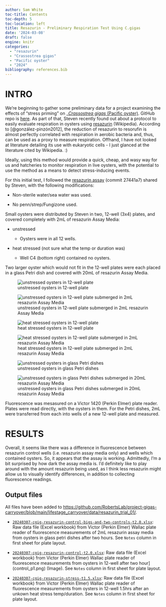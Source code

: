 ```yaml
---
author: Sam White
toc-title: Contents
toc-depth: 5
toc-location: left
title: Resazurin - Preliminary Respiration Test Using C.gigas
date: '2024-03-08'
draft: false
engine: knitr
categories: 
  - "resazurin"
  - "Crassostrea gigas"
  - "Pacific oyster"
  - "2024"
bibliography: references.bib
---
```


# INTRO

We're beginning to gather some preliminary data for a project examining the effects of "stress priming" on \_[*Crassostrea gigas* (Pacific oyster)](http://en.wikipedia.org/wiki/Pacific_oyster). GitHub repo is [here](https://github.com/RobertsLab/project-gigas-carryover). As part of that, Steven recently found out about a protocol to easily evaluate respiration in oysters using [resazurin](https://en.wikipedia.org/wiki/Resazurin) (Wikipedia). According to [@gonzález-pinzón2012], the reduction of resazurin to resorufin is almost perfectly correlated with respiration in aerobic bacteria and, thus, can be used as a proxy to measure respiration. Offhand, I have not looked at literature detailing its use with eukaryotic cells - I just glanced at the literature cited by Wikipedia. :)

Ideally, using this method would provide a quick, cheap, and wasy way for us and hatcheries to monitor respiration in live oysters, with the potential to use the method as a means to detect stress-inducing events.

For this initial test, I followed the [resazurin assay](https://github.com/RobertsLab/project-gigas-carryover/blob/27441a713dfe68578758103bb82dd4dca4b4c091/protocols/Resazurin-assay.md) (commit 27441a7) shared by Steven, with the following modifications:

- Non-sterile water/sea water was used.

- No penn/strep/Fungizone used.

Small oysters were distributed by Steven in two, 12-well (3x4) plates, and covered completely with 2mL of resazurin Assay Media:

- unstressed

  - Oysters were in all 12 wells.

- heat stressed (not sure what the temp or duration was)

  - Well C4 (bottom right) contained no oysters.

Two larger oyster which would not fit in the 12-well plates were each placed in a glass Petri dish and covered with 20mL of resazurin Assay Media.


::: {layout-nrow="3"}
![unstressed oysters in 12-well plate](20240307-unstressed-oysters-plate_01.jpg)

![unstressed oysters in 12-well plate submerged in 2mL resazurin Assay Media](20240307-unstressed-oysters-plate_01-resazurin_2mL.jpg)

![heat stressed oysters in 12-well plate](20240307-hs-oysters-plate_01.jpg)

![heat stressed oysters in 12-well plate submerged in 2mL resazurin Assay Media](20240307-hs-oysters-plate_01-resazurin_2mL.jpg)

![unstressed oysters in glass Petri dishes](20240307-unstressed-oysters-dish_01.jpg)

![unstressed oysters in glass Petri dishes submerged in 20mL resazurin Assay Media](20240307-dish_01-resazurin_20mL.jpg)
:::

Fluorescence was mesasured on a Victor 1420 (Perkin Elmer) plate reader. Plates were read directly, with the oysters in them. For the Petri dishes, 2mL were transferred from each into wells of a new 12-well plate and measured.

# RESULTS

Overall, it seems like there was a difference in fluorescence between resazurin control wells (i.e. resazurin assay media only) and wells which contained oysters. So, it appears that the assay is working. Admittedly, I'm a bit surprised by how dark the assay media is. I'd definitely like to play around with the amount resazurin being used, as I think less resazurin might allow us to visually identify differences, in addition to collecting fluorescence readings.

## Output files

All files have been added to [https://github.com/RobertsLab/project-gigas-carryover/blob/main/lifestage_carryover/data/resazurin_trial_01/](https://github.com/RobertsLab/project-gigas-carryover/blob/main/lifestage_carryover/data/resazurin_trial_01/).

- [`20240307-cgig-resazurin-control-bigs-and-two-controls-t2.0.xlsx`](https://github.com/RobertsLab/project-gigas-carryover/edit/main/lifestage_carryover/data/resazurin_trial_01/20240307-cgig-resazurin-control-bigs-and-two-controls-t2.0.xlsx): Raw data file (Excel workbook) from Victor (Perkin Elmer) Wallac plate reader of fluorescence measurements of 2mL resazurin assay media from oysters in glass petri dishes after two hours. See `Notes` column in first sheet for plate layout.

- [`20240307-cgig-resazurin-control-t2.0.xlsx`](https://github.com/RobertsLab/project-gigas-carryover/edit/main/lifestage_carryover/data/resazurin_trial_01/20240307-cgig-resazurin-control-t2.0.xlsx): Raw data file (Excel workbook) from Victor (Perkin Elmer) Wallac plate reader of fluorescence measurements from oysters in 12-well after two hour](control_p1.png) (Image). See `Notes` column in first sheet for plate layout.

- [`20240307-cgig-resazurin-stress-t1.5.xlsx`](https://github.com/RobertsLab/project-gigas-carryover/edit/main/lifestage_carryover/data/resazurin_trial_01/20240307-cgig-resazurin-stress-t1.5.xlsx): Raw data file (Excel workbook) from Victor (Perkin Elmer) Wallac plate reader of fluorescence measurements from oysters in 12-well 1.5hrs after an unkown heat stress temp/duration. See `Notes` column in first sheet for plate layout.
